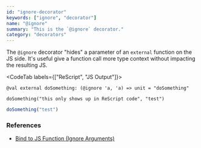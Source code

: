 ```yaml
---
id: "ignore-decorator"
keywords: ["ignore", "decorator"]
name: "@ignore"
summary: "This is the `@ignore` decorator."
category: "decorators"
---
```


The `@ignore` decorator "hides" a parameter of an `external` function on the JS side. It's useful give a function call more type context without impacting the resulting JS.

<CodeTab labels={["ReScript", "JS Output"]}>

```res
@val external doSomething: (@ignore 'a, 'a) => unit = "doSomething"

doSomething("this only shows up in ReScript code", "test")
```

```js
doSomething("test")
```

</CodeTab>

### References

- [Bind to JS Function (Ignore Arguments)](/docs/manual/latest/bind-to-js-function#ignore-arguments)
